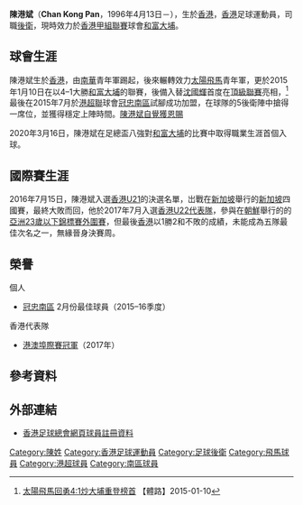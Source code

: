 {{Infobox football biography
| name        = 陳港斌 <br> Chan Kong Pan
| image       = Chan Kong Pan.jpg
| image_size  = 
| fullname    = 陳港斌
| nickname    = 阿斌
| birth_date  = {{Birth date and age|1996|4|13|}}
| birth_place = {{HKG-1959}}
| height      = {{height|m=1.73}}
| position    = [[中堅|中堅]]、[[右後衛|右後衛]]
| currentclub = [[大埔足球會|和富大埔]]
| clubnumber  = 34
| youthyears = 2012–2013
| youthclubs = [[南華足球隊|南華]]
| years1 = 2013–2015
| clubs1 = [[香港飛馬足球會|太陽飛馬]]
| caps1  = 2
| goals1 = 0
| years2 = 2015–2021
| clubs2 = [[南區足球會|冠忠南區]]
| caps2  = 106
| goals2 = 1
| years3 = 2021-
| clubs3 = [[大埔足球會|和富大埔]]
| caps3  = 2
| goals3 = 0
| nationalyears1 = 2016
| nationalteam1  = [[香港20歲以下足球代表隊|香港U21]]
| nationalcaps1  = 2
| nationalgoals1 = 0
| nationalyears2 = 2017
| nationalteam2  = [[香港奧運足球代表隊|香港U22]]
| nationalcaps2  = 3
| nationalgoals2 = 0
| nationalyears3 = 2017–
| nationalteam3  = [[香港奧運足球代表隊|香港U23]]
| nationalcaps3  = 3
| nationalgoals3 = 0
| pcupdate = 26 March 2016
| ntupdate = 26 March 2016
}}

'''陳港斌'''（'''Chan Kong Pan'''，1996年4月13日－），生於[[香港|香港]]，[[香港|香港]]足球運動員，司職[[後衛_(足球)|後衛]]，現時效力於[[香港甲組聯賽|香港甲組聯賽]]球會[[大埔足球會|和富大埔]]。

==球會生涯==
陳港斌生於[[香港|香港]]，由[[南華足球隊|南華]]青年軍踢起，後來輾轉效力[[香港飛馬足球會|太陽飛馬]]青年軍，更於2015年1月10日在以4–1大勝[[和富大埔|和富大埔]]的聯賽，後備入替[[沈國輝|沈國輝]]首度在[[香港超級聯賽|頂級聯賽]]亮相，<ref>[http://sportsroad.hk/archives/71395 太陽飛馬回勇4:1炒大埔重登榜首] {{Wayback|url=http://sportsroad.hk/archives/71395 |date=20170921021044 }}【體路】2015-01-10</ref>最後在2015年7月於[[港超聯|港超聯]]球會[[南區足球會|冠忠南區]]試腳成功加盟，在球隊的5後衛陣中搶得一席位，並獲得穩定上陣時間。<ref>[http://news.takungpao.com.hk/paper/q/2015/1227/3259264.html 陳港斌自覺獲恩賜] {{Wayback|url=http://news.takungpao.com.hk/paper/q/2015/1227/3259264.html |date=20160805111646 }} 

2020年3月16日，陳港斌在足總盃八強對[[和富大埔|和富大埔]]的比賽中取得職業生涯首個入球。

==國際賽生涯==
2016年7月15日，陳港斌入選[[香港20歲以下足球代表隊|香港U21]]的決選名單，岀戰在[[新加坡|新加坡]]舉行的[[新加坡|新加坡]]四國賽，最終大敗而回，他於2017年7月入選[[香港奧運足球代表隊|香港U22代表隊]]，參與在[[朝鮮|朝鮮]]舉行的的[[2018年亞足聯U-23錦標賽資格賽|亞洲23歲以下錦標賽外圍賽]]，但最後[[香港奧運足球代表隊|香港]]以1勝2和不敗的成績，未能成為五隊最佳次名之一，無緣晉身決賽周。

==榮譽==
;個人
* [[冠忠南區|冠忠南區]] 2月份最佳球員（2015–16季度）
;香港代表隊
* [[港澳埠際足球賽|港澳埠際賽冠軍]]（2017年）

==參考資料==
{{Reflist}}

==外部連結==
*[https://www.hkfa.com/ch/club/50/detail?player=11612 香港足球總會網頁球員註冊資料] {{Wayback|url=https://www.hkfa.com/ch/club/50/detail?player=11612 |date=20210510204305 }}
{{南區球員名單}}
{{DEFAULTSORT:Chan Kong Pan}} 
[[Category:陳姓|Category:陳姓]]
[[Category:香港足球運動員|Category:香港足球運動員]]
[[Category:足球後衛|Category:足球後衛]]
[[Category:飛馬球員|Category:飛馬球員]]
[[Category:港超球員|Category:港超球員]]
[[Category:南區球員|Category:南區球員]]